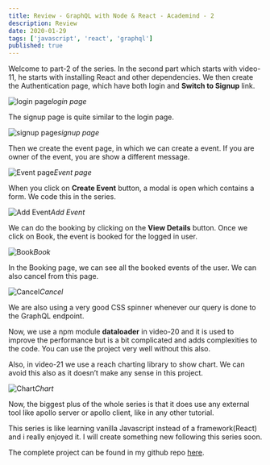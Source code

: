 ```yaml
---
title: Review - GraphQL with Node & React - Academind - 2
description: Review
date: 2020-01-29
tags: ['javascript', 'react', 'graphql']
published: true
---
```


Welcome to part-2 of the series. In the second part which starts with video-11, he starts with installing React and other dependencies. We then create the Authentication page, which have both login and **Switch to Signup** link.

![login page](https://ik.imagekit.io/thewebdev/Academind/2/1_ToRQyYgcK.png)*login page*

The signup page is quite similar to the login page.

![signup page](https://ik.imagekit.io/thewebdev/Academind/2/2_js1dsjjPW.png)*signup page*

Then we create the event page, in which we can create a event. If you are owner of the event, you are show a different message.

![Event page](https://ik.imagekit.io/thewebdev/Academind/2/3_vrFu279eCz.png)*Event page*

When you click on **Create Event** button, a modal is open which contains a form. We code this in the series.

![Add Event](https://ik.imagekit.io/thewebdev/Academind/2/4_lPMmiFzvQ.png)*Add Event*

We can do the booking by clicking on the **View Details** button. Once we click on Book, the event is booked for the logged in user.

![Book](https://ik.imagekit.io/thewebdev/Academind/2/5_Di15wRKHh.png)*Book*

In the Booking page, we can see all the booked events of the user. We can also cancel from this page.

![Cancel](https://ik.imagekit.io/thewebdev/Academind/2/6_6nLM8rOp0.png)*Cancel*

We are also using a very good CSS spinner whenever our query is done to the GraphQL endpoint.

Now, we use a npm module **dataloader** in video-20 and it is used to improve the performance but is a bit complicated and adds complexities to the code. You can use the project very well without this also.

Also, in video-21 we use a reach charting library to show chart. We can avoid this also as it doesn’t make any sense in this project.

![Chart](https://ik.imagekit.io/thewebdev/Academind/2/7_2kizc1AB2.png)*Chart*

Now, the biggest plus of the whole series is that it does use any external tool like apollo server or apollo client, like in any other tutorial.

This series is like learning vanilla Javascript instead of a framework(React) and i really enjoyed it. I will create something new following this series soon.

The complete project can be found in my github repo [here](https://github.com/nabendu82/GraphQLeventBooking).
